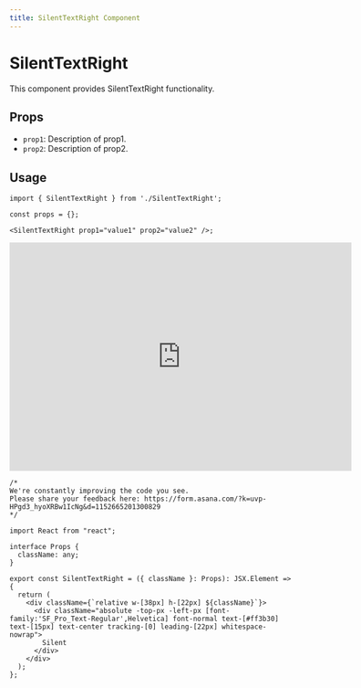 ```yaml
---
title: SilentTextRight Component
---
```


# SilentTextRight

This component provides SilentTextRight functionality.

## Props

- `prop1`: Description of prop1.
- `prop2`: Description of prop2.

## Usage

```tsx
import { SilentTextRight } from './SilentTextRight';

const props = {};

<SilentTextRight prop1="value1" prop2="value2" />;
```


<iframe src="https://example.com" width="600" height="400" frameborder="0"></iframe>


```tsx
/*
We're constantly improving the code you see. 
Please share your feedback here: https://form.asana.com/?k=uvp-HPgd3_hyoXRBw1IcNg&d=1152665201300829
*/

import React from "react";

interface Props {
  className: any;
}

export const SilentTextRight = ({ className }: Props): JSX.Element => {
  return (
    <div className={`relative w-[38px] h-[22px] ${className}`}>
      <div className="absolute -top-px -left-px [font-family:'SF_Pro_Text-Regular',Helvetica] font-normal text-[#ff3b30] text-[15px] text-center tracking-[0] leading-[22px] whitespace-nowrap">
        Silent
      </div>
    </div>
  );
};

```